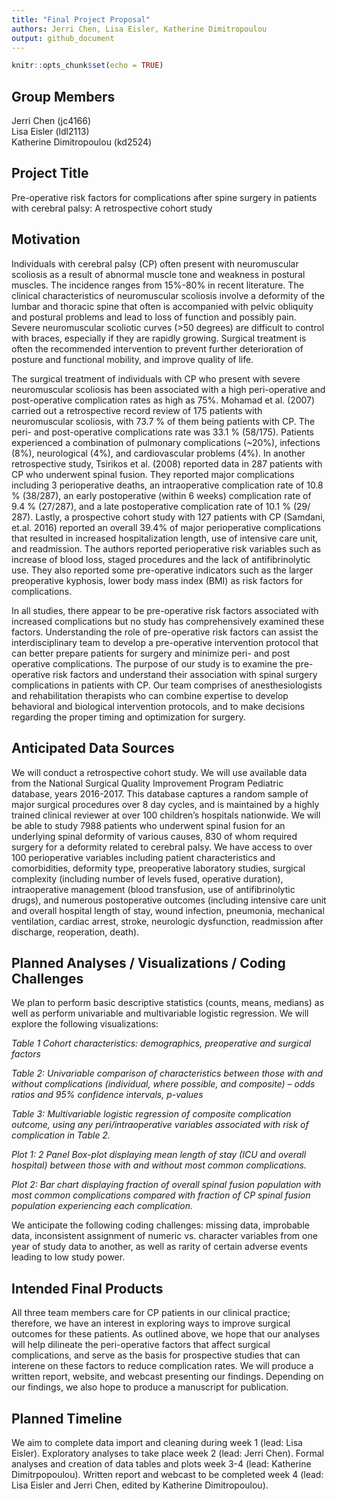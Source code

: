 ```yaml
---
title: "Final Project Proposal"
authors: Jerri Chen, Lisa Eisler, Katherine Dimitropoulou
output: github_document
---
```


```r
knitr::opts_chunk$set(echo = TRUE)
```

## Group Members
Jerri Chen (jc4166)  
Lisa Eisler (ldl2113)  
Katherine Dimitropoulou (kd2524)  

## Project Title
Pre-operative risk factors for complications after spine surgery in patients with cerebral palsy: A retrospective cohort study

## Motivation
Individuals with cerebral palsy (CP) often present with neuromuscular scoliosis as a result of abnormal muscle tone and weakness in postural muscles. The incidence ranges from 15%-80% in recent literature. The clinical characteristics of neuromuscular scoliosis involve a deformity of the lumbar and thoracic spine that often is accompanied with pelvic obliquity and postural problems and lead to loss of function and possibly pain. Severe neuromuscular scoliotic curves (>50 degrees) are difficult to control with braces, especially if they are rapidly growing. Surgical treatment is often the recommended intervention to prevent further deterioration of posture and functional mobility, and improve quality of life. 


The surgical treatment of individuals with CP who present with severe neuromuscular scoliosis has been associated with a high peri-operative and post-operative complication rates as high as 75%. Mohamad et al. (2007) carried out a retrospective record review of 175 patients with neuromuscular scoliosis, with 73.7 % of them being patients with CP. The peri- and post-operative complications rate was 33.1 % (58/175). Patients experienced a combination of pulmonary complications (~20%), infections (8%), neurological (4%), and cardiovascular problems (4%). In another retrospective study, Tsirikos et al. (2008) reported data in 287 patients with CP who underwent spinal fusion. They reported major complications including 3 perioperative deaths, an intraoperative complication rate of 10.8 % (38/287), an early postoperative (within 6 weeks) complication rate of 9.4 % (27/287), and a late postoperative complication rate of 10.1 % (29/ 287). Lastly, a prospective cohort study with 127 patients with CP (Samdani, et.al. 2016) reported an overall 39.4% of  major perioperative complications that resulted in increased hospitalization length, use of intensive care unit, and readmission. The authors reported perioperative risk variables such as increase of blood loss, staged procedures and the lack of antifibrinolytic use. They also reported some pre-operative indicators such as the larger preoperative kyphosis, lower body mass index (BMI) as risk factors for complications.


In all studies, there appear to be pre-operative risk factors associated with increased complications but no study has comprehensively examined these factors. Understanding the role of pre-operative risk factors can assist the interdisciplinary team to develop a pre-operative intervention protocol that can better prepare patients for surgery and minimize peri- and post operative complications. The purpose of our study is to examine the pre-operative risk factors and understand their association with spinal surgery complications in patients with CP. Our team comprises of anesthesiologists and rehabilitation therapists who can combine expertise to develop behavioral and biological intervention protocols, and to make decisions regarding the proper timing and optimization for surgery.


## Anticipated Data Sources
We will conduct a retrospective cohort study. We will use available data from the National Surgical Quality Improvement Program Pediatric database, years 2016-2017. This database captures a random sample of major surgical procedures over 8 day cycles, and is maintained by a highly trained clinical reviewer at over 100 children’s hospitals nationwide. We will be able to study 7988 patients who underwent spinal fusion for an underlying spinal deformity of various causes, 830 of whom required surgery for a deformity related to cerebral palsy. We have access to over 100 perioperative variables including patient characteristics and comorbidities, deformity type, preoperative laboratory studies, surgical complexity (including number of levels fused, operative duration), intraoperative management (blood transfusion, use of antifibrinolytic drugs), and numerous postoperative outcomes (including intensive care unit and overall hospital length of stay, wound infection, pneumonia, mechanical ventilation, cardiac arrest, stroke, neurologic dysfunction, readmission after discharge, reoperation, death).

## Planned Analyses / Visualizations / Coding Challenges
We plan to perform basic descriptive statistics (counts, means, medians) as well as perform univariable and multivariable logistic regression. We will explore the following visualizations:

*Table 1 Cohort characteristics: demographics, preoperative and surgical factors*

*Table 2: Univariable comparison of characteristics between those with and without complications (individual, where possible, and composite) – odds ratios and 95% confidence intervals, p-values*

*Table 3: Multivariable logistic regression of composite complication outcome, using any peri/intraoperative variables associated with risk of complication in Table 2.*

*Plot 1: 2 Panel Box-plot displaying mean length of stay (ICU and overall hospital) between those with and without most common complications.*

*Plot 2: Bar chart displaying fraction of overall spinal fusion population with most common complications compared with fraction of CP spinal fusion population experiencing each complication.*

We anticipate the following coding challenges: missing data, improbable data, inconsistent assignment of numeric vs. character variables from one year of study data to another, as well as rarity of certain adverse events leading to low study power.


## Intended Final Products
All three team members care for CP patients in our clinical practice; therefore, we have an interest in exploring ways to improve surgical outcomes for these patients. As outlined above, we hope that our analyses will help dilineate the peri-operative factors that affect surgical complications, and serve as the basis for prospective studies that can interene on these factors to reduce complication rates. We will produce a written report, website, and webcast presenting our findings. Depending on our findings, we also hope to produce a manuscript for publication.


## Planned Timeline
We aim to complete data import and cleaning during week 1 (lead: Lisa Eisler). Exploratory analyses to take place week 2 (lead: Jerri Chen). Formal analyses and creation of data tables and plots week 3-4 (lead: Katherine Dimitrpopoulou). Written report and webcast to be completed week 4 (lead: Lisa Eisler and Jerri Chen, edited by Katherine Dimitropoulou). 